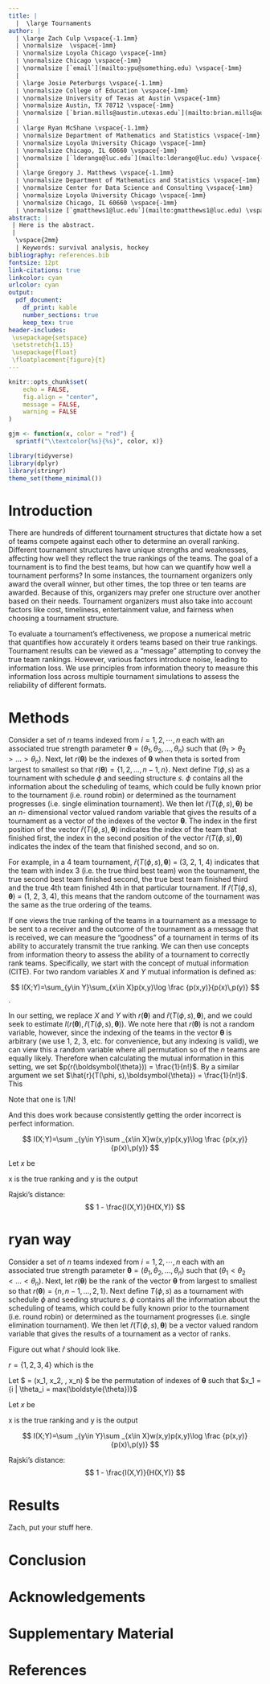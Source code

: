 ```yaml
---
title: |
  |  \large Tournaments 
author: | 
  | \large Zach Culp \vspace{-1.1mm}
  | \normalsize  \vspace{-1mm}
  | \normalsize Loyola Chicago \vspace{-1mm}
  | \normalsize Chicago \vspace{-1mm}
  | \normalsize [`email`](mailto:ypu@something.edu) \vspace{-1mm}
  |
  | \large Josie Peterburgs \vspace{-1.1mm}
  | \normalsize College of Education \vspace{-1mm}
  | \normalsize University of Texas at Austin \vspace{-1mm}
  | \normalsize Austin, TX 78712 \vspace{-1mm}
  | \normalsize [`brian.mills@austin.utexas.edu`](mailto:brian.mills@austin.utexas.edu) \vspace{-1mm}
  |
  | \large Ryan McShane \vspace{-1.1mm}
  | \normalsize Department of Mathematics and Statistics \vspace{-1mm}
  | \normalsize Loyola University Chicago \vspace{-1mm}
  | \normalsize Chicago, IL 60660 \vspace{-1mm}
  | \normalsize [`lderango@luc.edu`](mailto:lderango@luc.edu) \vspace{-1mm}
  |
  | \large Gregory J. Matthews \vspace{-1.1mm}
  | \normalsize Department of Mathematics and Statistics \vspace{-1mm}
  | \normalsize Center for Data Science and Consulting \vspace{-1mm}
  | \normalsize Loyola University Chicago \vspace{-1mm}
  | \normalsize Chicago, IL 60660 \vspace{-1mm}
  | \normalsize [`gmatthews1@luc.edu`](mailto:gmatthews1@luc.edu) \vspace{-1mm}
abstract: | 
 | Here is the abstract.
 | 
  \vspace{2mm}
  | Keywords: survival analysis, hockey
bibliography: references.bib
fontsize: 12pt
link-citations: true
linkcolor: cyan
urlcolor: cyan
output:
  pdf_document:
    df_print: kable
    number_sections: true
    keep_tex: true
header-includes:
 \usepackage{setspace}
 \setstretch{1.15}
 \usepackage{float}
 \floatplacement{figure}{t}
---
```


```r
knitr::opts_chunk$set(
	echo = FALSE,
	fig.align = "center",
	message = FALSE,
	warning = FALSE
)

gjm <- function(x, color = "red") {
  sprintf("\\textcolor{%s}{%s}", color, x)}
```

```r
library(tidyverse)
library(dplyr)
library(stringr)
theme_set(theme_minimal())
```

# Introduction
There are hundreds of different tournament structures that dictate how a set of teams compete against each other to determine an overall ranking. Different tournament structures have unique strengths and weaknesses, affecting how well they reflect the true rankings of the teams. The goal of a tournament is to find the best teams, but how can we quantify how well a tournament performs? In some instances, the tournament organizers only award the overall winner, but other times, the top three or ten teams are awarded. Because of this, organizers may prefer one structure over another based on their needs. Tournament organizers must also take into account factors like cost, timeliness, entertainment value, and fairness when choosing a tournament structure.

      
To evaluate a tournament’s effectiveness, we propose a numerical metric that quantifies how accurately it orders teams based on their true rankings. Tournament results can be viewed as a "message" attempting to convey the true team rankings. However, various factors introduce noise, leading to information loss. We use principles from information theory to measure this information loss across multiple tournament simulations to assess the reliability of different formats.




# Methods
Consider a set of $n$ teams indexed from $i = 1, 2, \cdots, n$ each with an associated true strength parameter $\boldsymbol{\theta} = (\theta_1, \theta_2, \ldots, \theta_n)$ such that $(\theta_1 > \theta_2 > \ldots > \theta_n)$.  Next, let $r(\boldsymbol{\theta})$ be the indexes of $\boldsymbol{\theta}$ when theta is sorted from largest to smallest so that $r(\boldsymbol{\theta}) = \{1, 2, \ldots, n-1, n\}$.  Next define $T(\phi, s)$ as a tournament with schedule $\phi$ and seeding structure $s$.  $\phi$ contains all the information about the scheduling of teams, which could be fully known prior to the tournament (i.e. round robin) or determined as the tournament progresses (i.e. single elimination tournament).  We then let  $\hat{r}(T(\phi, s),\boldsymbol{\theta})$ be an $n$- dimensional vector valued random variable that gives the results of a tournament as a vector of the indexes of the vector $\boldsymbol{\theta}$.  The index in the first position of the vector $\hat{r}(T(\phi, s),\boldsymbol{\theta})$ indicates the index of the team that finished first, the index in the second position of the vector $\hat{r}(T(\phi, s),\boldsymbol{\theta})$ indicates the index of the team that finished second, and so on.

For example, in a 4 team tournament, $\hat{r}(T(\phi, s),\boldsymbol{\theta})$ = (3, 2, 1, 4) indicates that the team with index 3 (i.e. the true third best team) won the tournament, the true second best team finished second, the true best team finished third and the true 4th team finished 4th in that particular tournament.  If $\hat{r}(T(\phi, s),\boldsymbol{\theta})$ = (1, 2, 3, 4), this means that the random outcome of the tournament was the same as the true ordering of the teams.  

If one views the true ranking of the teams in a tournament as a message to be sent to a receiver and the outcome of the tournament as a message that is received, we can measure the "goodness" of a tournament in terms of its ability to accurately transmit the true ranking.  We can then use concepts from information theory to assess the ability of a tournament to correctly rank teams.  Specifically, we start with the concept of mutual information (CITE).  For two random variables $X$ and $Y$ mutual information is defined as: 

$$
I(X;Y)=\sum_{y\in Y}\sum_{x\in X}p(x,y)\log \frac {p(x,y)}{p(x)\,p(y)}
$$.

In our setting, we replace $X$ and $Y$ with $r(\boldsymbol{\theta})$ and $\hat{r}(T(\phi, s),\boldsymbol{\theta})$, and we could seek to estimate $I(r(\boldsymbol{\theta}),\hat{r}(T(\phi, s),\boldsymbol{\theta}))$.  We note here that $r(\boldsymbol{\theta})$ is not a random variable, however, since the indexing of the teams in the vector $\boldsymbol{\theta}$ is arbitrary (we use 1, 2, 3, etc. for convenience, but any indexing is valid), we can view this a random variable where all permutation so of the $n$ teams are equally likely.  Therefore when calculating  the mutual information in this setting, we set $p(r(\boldsymbol{\theta})) = \frac{1}{n!}$.  By a similar argument we set $\hat{r}(T(\phi, s),\boldsymbol{\theta}) = \frac{1}{n!}$.  This 

Note that one is 1/N!

And this does work because consistently getting the order incorrect is perfect information.  







$$
I(X;Y)=\sum _{y\in Y}\sum _{x\in X}w(x,y)p(x,y)\log \frac {p(x,y)}{p(x)\,p(y)}
$$







Let $x$ be  

x is the true ranking and y is the output




Rajski's distance: 
$$
1 - \frac{I(X,Y)}{H(X,Y)}
$$













# ryan way 
Consider a set of $n$ teams indexed from $i = 1, 2, \cdots, n$ each with an associated true strength parameter $\boldsymbol{\theta} = (\theta_1, \theta_2, \ldots, \theta_n)$ such that $(\theta_1 < \theta_2 < \ldots < \theta_n)$.  Next, let $r(\boldsymbol{\theta})$ be the rank of the vector $\boldsymbol{\theta}$ from largest to smallest so that $r(\boldsymbol{\theta}) = \{n, n-1, \ldots, 2, 1\}$.  Next define $T(\phi, s)$ as a tournament with schedule $\phi$ and seeding structure $s$.  $\phi$ contains all the information about the scheduling of teams, which could be fully known prior to the tournament (i.e. round robin) or determined as the tournament progresses (i.e. single elimination tournament).  We then let  $\hat{r}(T(\phi, s),\boldsymbol{\theta})$ be a vector valued random variable that gives the results of a tournament as a vector of ranks.  

Figure out what $\hat{r}$ should look like.  








$r = \{1,2,3,4\}$ which is the


Let $\boldsymbol{x} = (x_1, x_2, \ldots, x_n) $ be the permutation of indexes of $\boldsymbol{\theta}$ such that $x_1 = {i | \theta_i = max(\boldstyle{\theta})}$

Let $x$ be  

x is the true ranking and y is the output

$$
I(X;Y)=\sum _{y\in Y}\sum _{x\in X}w(x,y)p(x,y)\log \frac {p(x,y)}{p(x)\,p(y)}
$$


Rajski's distance: 
$$
1 - \frac{I(X,Y)}{H(X,Y)}
$$


# Results

Zach, put your stuff here.

# Conclusion {#sec:conclusion}



# Acknowledgements {-}

# Supplementary Material {-}

# References



